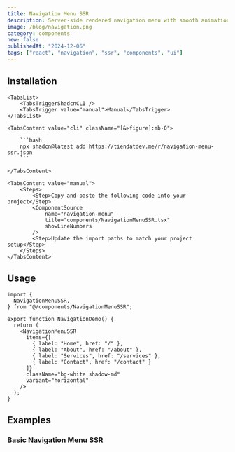 ```yaml
---
title: Navigation Menu SSR
description: Server-side rendered navigation menu with smooth animations and responsive design for better performance.
image: /blog/navigation.png
category: components
new: false
publishedAt: "2024-12-06"
tags: ["react", "navigation", "ssr", "components", "ui"]
---
```



<ComponentPreview
    name="navigation-menu-ssr-demo"
    openInV0Url="https://tiendatdev.me/r/navigation-menu-ssr.json"
/>


## Installation

<CodeTabs className="gap-0">

    <TabsList>
        <TabsTriggerShadcnCLI />
        <TabsTrigger value="manual">Manual</TabsTrigger>
    </TabsList>

    <TabsContent value="cli" className="[&>figure]:mb-0">

        ```bash
        npx shadcn@latest add https://tiendatdev.me/r/navigation-menu-ssr.json
        ```

    </TabsContent>

    <TabsContent value="manual">
        <Steps>
            <Step>Copy and paste the following code into your project</Step>
            <ComponentSource
                name="navigation-menu"
                title="components/NavigationMenuSSR.tsx"
                showLineNumbers
            />
            <Step>Update the import paths to match your project setup</Step>
        </Steps>
    </TabsContent>
</CodeTabs>

## Usage

```tsx
import {
  NavigationMenuSSR,
} from "@/components/NavigationMenuSSR";
```

```tsx
export function NavigationDemo() {
  return (
    <NavigationMenuSSR
      items={[
        { label: "Home", href: "/" },
        { label: "About", href: "/about" },
        { label: "Services", href: "/services" },
        { label: "Contact", href: "/contact" }
      ]}
      className="bg-white shadow-md"
      variant="horizontal"
    />
  );
}
```

## Examples

### Basic Navigation Menu SSR

<ComponentPreview className="mt-4" name="navigation-menu-ssr-demo" />